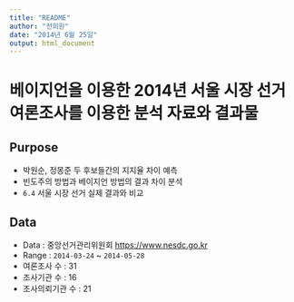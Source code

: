 ```yaml
---
title: "README"
author: "전희원"
date: "2014년 6월 25일"
output: html_document
---
```


# 베이지언을 이용한 2014년 서울 시장 선거 여론조사를 이용한 분석 자료와 결과물 

## Purpose 

* 박원순, 정몽준 두 후보들간의 지지율 차이 예측
* 빈도주의 방법과 베이지언 방법의 결과 차이 분석 
* `6.4` 서울 시장 선거 실제 결과와 비교 


## Data 

* Data : 중앙선거관리위원회 <https://www.nesdc.go.kr>
* Range : `2014-03-24` ~ `2014-05-28`
* 여론조사 수  : 31 
* 조사기관 수 : 16
* 조사의뢰기관 수 : 21



